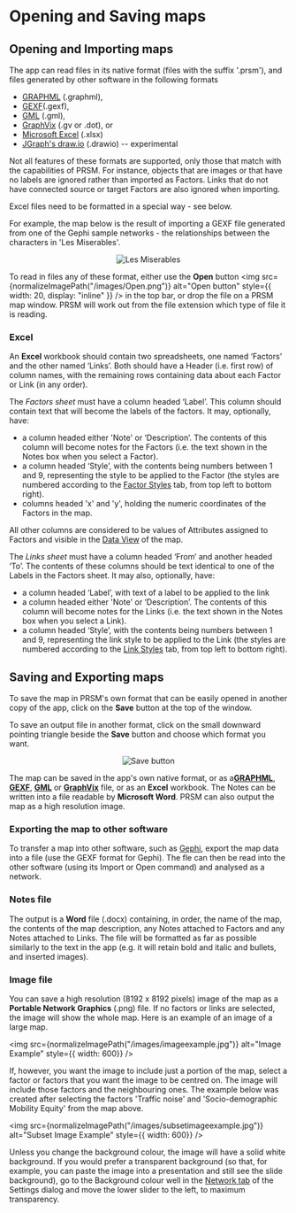 # Opening and Saving maps


## Opening and Importing maps

The app can read files in its native format (files with the suffix '.prsm'), and files generated by other software in the following formats

* [GRAPHML](http://graphml.graphdrawing.org/) (.graphml),
* [GEXF](https://gexf.net/primer.html)(.gexf),
* [GML](https://en.wikipedia.org/wiki/Graph_Modelling_Language) (.gml),
* [GraphVix](https://graphviz.org/) (.gv or .dot), or
* [Microsoft Excel](https://www.microsoft.com/en-us/microsoft-365/excel) (.xlsx)
* [JGraph's draw.io](https://app.diagrams.net/) (.drawio) -- experimental  

Not all features of these formats are supported, only those that match with the capabilities of PRSM. For instance, objects that are images or that have no labels are ignored rather than imported as Factors.  Links that do not have connected source or target Factors are also ignored when importing.

Excel files need to be formatted in a special way - see below.

For example, the map below is the result of importing a GEXF file generated from one of the Gephi sample networks - the relationships between the characters in 'Les Miserables'.

<p align="center">
<img
src={normalizeImagePath("/images/lesmisexportedfromgephiasangexffile.png")}
alt="Les Miserables"
/>
</p>

To read in files any of these format, either use the **Open** button <img
src={normalizeImagePath("/images/Open.png")}
alt="Open button"
style={{ width: 20, display: "inline" }}
/> in the top bar, or drop the file on a PRSM map window.  PRSM will work out from the file extension which type of file it is reading.

### Excel

An **Excel** workbook should contain two spreadsheets, one named ‘Factors’ and the other named ‘Links’.  Both should have a Header (i.e. first row) of column names, with the remaining rows containing data about each Factor or Link (in any order).

The *Factors sheet* must have a column headed ‘Label’.  This column should contain text that will become the labels of the factors. It may, optionally, have:

* a column headed either 'Note' or ‘Description’.  The contents of this column will become notes for the Factors (i.e. the text shown in the Notes box when you select a Factor).
* a column headed ‘Style’, with the contents being numbers between 1 and 9, representing the style to be applied to the Factor (the styles are numbered according to the [Factor Styles](/manual/Styling#factors-tab) tab, from top left to bottom right).
* columns headed 'x' and 'y', holding the numeric coordinates of the Factors in the map.

All other columns are considered to be values of Attributes assigned to Factors and visible in the [Data View](/manual/DataView#data-view) of the map.

The *Links sheet* must have a column headed ‘From’ and another headed ‘To’.  The contents of these columns should be text identical to one of the Labels in the Factors sheet.
It may also, optionally, have:

* a column headed ‘Label’, with text of a label to be applied to the link
* a column headed either 'Note' or ‘Description’.  The contents of this column will become notes for the Links (i.e. the text shown in the Notes box when you select a Link).
* a column headed ‘Style’, with the contents being numbers between 1 and 9, representing the link style to be applied to the Link (the styles are numbered according to the [Link Styles](/manual/Styling#links-tab) tab, from top left to bottom right).

## Saving and Exporting maps

To save the map in PRSM's own format that can be easily opened in another copy of the app, click on the **Save** button at the top of the window.

To save an output file in another format, click on the small downward pointing triangle beside the **Save** button and choose which format you want.

<p align="center">
<img
src={normalizeImagePath("/images/Save.png")}
alt="Save button"
style={{ width: 100}}
/>
</p>

The map can be saved in the app's own native format, or as a[**GRAPHML**](http://graphml.graphdrawing.org/), [**GEXF**](https://gexf.net/primer.html), [**GML**](https://en.wikipedia.org/wiki/Graph_Modelling_Language) or [**GraphVix**](https://graphviz.org/) file, or as an **Excel** workbook. The Notes can be written into a file readable by **Microsoft Word**. PRSM can also output the map as a high resolution image.

### Exporting the map to other software

To transfer a map into other software, such as [Gephi](https://gephi.org/), export the map data into a file (use the GEXF format for Gephi).  The fle can then be read into the other software (using its Import or Open command) and analysed as a network.

### Notes file

The output is a **Word** file (.docx) containing, in order, the name of the map, the contents of the map description, any Notes attached to Factors and any Notes attached to Links. The file will be formatted as far as possible similarly to the text in the app (e.g. it will retain bold and italic and bullets, and inserted images).

### Image file

You can save a high resolution (8192 x 8192 pixels) image of the map as a **Portable Network Graphics** (.png) file.  If no factors or links are selected, the image will show the whole map.  Here is an example of an image of a large map.

<img
src={normalizeImagePath("/images/imageexample.jpg")}
alt="Image Example"
style={{ width: 600}}
/>

If, however, you want the image to include just a portion of the map, select a factor or factors that you want the image to be centred on.  The image will include those factors and the neighbouring ones.  The example below was created after selecting the factors 'Traffic noise' and 'Socio-demographic Mobility Equity' from the map above.

<img
src={normalizeImagePath("/images/subsetimageexample.jpg")}
alt="Subset Image Example"
style={{ width: 600}}
/>

Unless you change the background colour, the image will have a solid white background.  If you would prefer a transparent background (so that, for example, you can paste the image into a presentation and still see the slide background), go to the Background colour well in the [Network tab](/manual/Styling#network-tab) of the Settings dialog and move the lower slider to the left, to maximum transparency.
